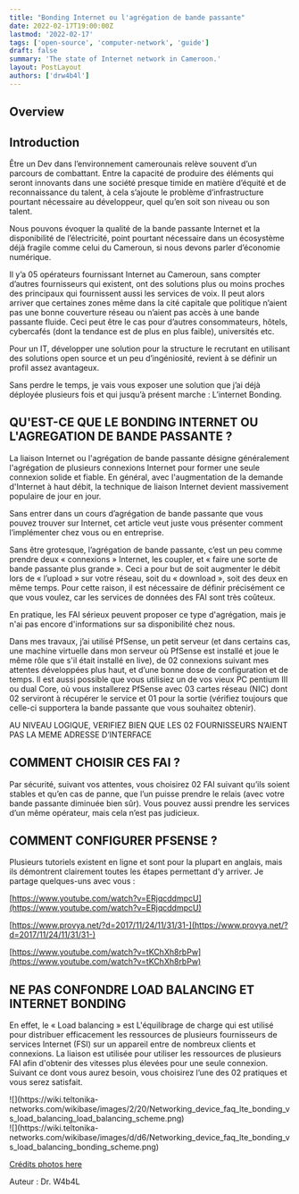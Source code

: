 ```yaml
---
title: "Bonding Internet ou l'agrégation de bande passante"
date: 2022-02-17T19:00:00Z
lastmod: '2022-02-17'
tags: ['open-source', 'computer-network', 'guide']
draft: false
summary: 'The state of Internet network in Cameroon.'
layout: PostLayout
authors: ['drw4b4l']
---
```


## Overview

<TOCInline toc={props.toc} exclude="Overview" toHeading={2} />

## Introduction

Être un Dev dans l’environnement camerounais relève souvent d’un parcours de combattant. Entre la capacité de produire des éléments qui seront innovants dans une société presque timide en matière d’équité et de reconnaissance du talent, à cela s’ajoute le problème d’infrastructure pourtant nécessaire au développeur, quel qu’en soit son niveau ou son talent.

Nous pouvons évoquer la qualité de la bande passante Internet et la disponibilité de l’électricité, point pourtant nécessaire dans un écosystème déjà fragile comme celui du Cameroun, si nous devons parler d’économie numérique.

Il y’a 05 opérateurs fournissant Internet au Cameroun, sans compter d’autres fournisseurs qui existent, ont des solutions plus ou moins proches des principaux qui fournissent aussi les services de voix. Il peut alors arriver que certaines zones même dans la cité capitale que politique n’aient pas une bonne couverture réseau ou n’aient pas accès à une bande passante fluide. Ceci peut être le cas pour d’autres consommateurs, hôtels, cybercafés (dont la tendance est de plus en plus faible), universités etc.

Pour un IT, développer une solution pour la structure le recrutant en utilisant des solutions open source et un peu d’ingéniosité, revient à se définir un profil assez avantageux.

Sans perdre le temps, je vais vous exposer une solution que j’ai déjà déployée plusieurs fois et qui jusqu’à présent marche : L’internet Bonding.

## QU'EST-CE QUE LE BONDING INTERNET OU L'AGREGATION DE BANDE PASSANTE ?

La liaison Internet ou l'agrégation de bande passante désigne généralement l'agrégation de plusieurs connexions Internet pour former une seule connexion solide et fiable. En général, avec l'augmentation de la demande d'Internet à haut débit, la technique de liaison Internet devient massivement populaire de jour en jour.

Sans entrer dans un cours d’agrégation de bande passante que vous pouvez trouver sur Internet, cet article veut juste vous présenter comment l’implémenter chez vous ou en entreprise.

Sans être grotesque, l’agrégation de bande passante, c’est un peu comme prendre deux « connexions » Internet, les coupler, et « faire une sorte de bande passante plus grande ». Ceci a pour but de soit augmenter le débit lors de « l’upload » sur votre réseau, soit du « download », soit des deux en même temps. Pour cette raison, il est nécessaire de définir précisément ce que vous voulez, car les services de données des FAI sont très coûteux.

En pratique, les FAI sérieux peuvent proposer ce type d'agrégation, mais je n'ai pas encore d'informations sur sa disponibilité chez nous.

Dans mes travaux, j’ai utilisé PfSense, un petit serveur (et dans certains cas, une machine virtuelle dans mon serveur où PfSense est installé et joue le même rôle que s'il était installé en live), de 02 connexions suivant mes attentes développées plus haut, et d’une bonne dose de configuration et de temps. Il est aussi possible que vous utilisiez un de vos vieux PC pentium III ou dual Core, où vous installerez PfSense avec 03 cartes réseau (NIC) dont 02 serviront à récupérer le service et 01 pour la sortie (vérifiez toujours que celle-ci supportera la bande passante que vous souhaitez obtenir).

AU NIVEAU LOGIQUE, VERIFIEZ BIEN QUE LES 02 FOURNISSEURS N’AIENT PAS LA MEME ADRESSE D’INTERFACE

## COMMENT CHOISIR CES FAI ?

Par sécurité, suivant vos attentes, vous choisirez 02 FAI suivant qu’ils soient stables et qu’en cas de panne, que l’un puisse prendre le relais (avec votre bande passante diminuée bien sûr). Vous pouvez aussi prendre les services d’un même opérateur, mais cela n’est pas judicieux.

## COMMENT CONFIGURER PFSENSE ?

Plusieurs tutoriels existent en ligne et sont pour la plupart en anglais, mais ils démontrent clairement toutes les étapes permettant d’y arriver. Je partage quelques-uns avec vous :

[https://www.youtube.com/watch?v=ERjqcddmpcU](https://www.youtube.com/watch?v=ERjqcddmpcU)

[https://www.provya.net/?d=2017/11/24/11/31/31-](https://www.provya.net/?d=2017/11/24/11/31/31-)

[https://www.youtube.com/watch?v=tKChXh8rbPw](https://www.youtube.com/watch?v=tKChXh8rbPw)

## NE PAS CONFONDRE LOAD BALANCING ET INTERNET BONDING

En effet, le « Load balancing » est L'équilibrage de charge qui est utilisé pour distribuer efficacement les ressources de plusieurs fournisseurs de services Internet (FSI) sur un appareil entre de nombreux clients et connexions. La liaison est utilisée pour utiliser les ressources de plusieurs FAI afin d'obtenir des vitesses plus élevées pour une seule connexion. Suivant ce dont vous aurez besoin, vous choisirez l’une des 02 pratiques et vous serez satisfait.

<div className="bg-white">
  ![](https://wiki.teltonika-networks.com/wikibase/images/2/20/Networking_device_faq_lte_bonding_vs_load_balancing_load_balancing_scheme.png)
</div>

<div className="bg-white">
  ![](https://wiki.teltonika-networks.com/wikibase/images/d/d6/Networking_device_faq_lte_bonding_vs_load_balancing_bonding_scheme.png)
</div>

[Crédits photos here](https://wiki.teltonika-networks.com/view/LTE_Bonding_vs_Load_Balancing#:~:text=Load%20balancing%20is%20used%20to,speeds%20for%20a%20single%20connection)

Auteur : Dr. W4b4L
